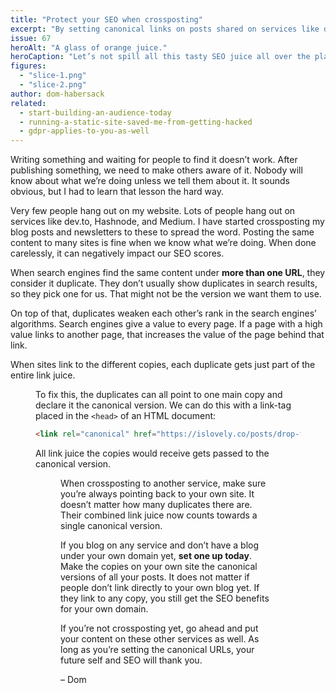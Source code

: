 ```yaml
---
title: "Protect your SEO when crossposting"
excerpt: "By setting canonical links on posts shared on services like dev.to, Hashnode, and Medium, you can start building a SEO reputation for your own domain."
issue: 67
heroAlt: "A glass of orange juice."
heroCaption: "Let’s not spill all this tasty SEO juice all over the place."
figures:
  - "slice-1.png"
  - "slice-2.png"
author: dom-habersack
related:
  - start-building-an-audience-today
  - running-a-static-site-saved-me-from-getting-hacked
  - gdpr-applies-to-you-as-well
---
```

Writing something and waiting for people to find it doesn’t work. After publishing something, we need to make others aware of it. Nobody will know about what we’re doing unless we tell them about it. It sounds obvious, but I had to learn that lesson the hard way.

Very few people hang out on my website. Lots of people hang out on services like dev.to, Hashnode, and Medium. I have started crossposting my blog posts and newsletters to these to spread the word. Posting the same content to many sites is fine when we know what we’re doing. When done carelessly, it can negatively impact our SEO scores.

When search engines find the same content under **more than one URL**, they consider it duplicate. They don’t usually show duplicates in search results, so they pick one for us. That might not be the version we want them to use.

On top of that, duplicates weaken each other’s rank in the search engines’ algorithms. Search engines give a value to every page. If a page with a high value links to another page, that increases the value of the page behind that link.

When sites link to the different copies, each duplicate gets just part of the entire link juice.

<Figure
  alt="Each duplicate gets its own serving of link juice."
  caption="Each duplicate gets its own serving of link juice."
  src={figures['slice-1']}
/>

To fix this, the duplicates can all point to one main copy and declare it the canonical version. We can do this with a link-tag placed in the `<head>` of an HTML document:

```html
<link rel="canonical" href="https://islovely.co/posts/drop-the-should">
```

All link juice the copies would receive gets passed to the canonical version.

<Figure
  alt="Copies pass their link juice to the canonical version."
  caption="Copies pass their link juice to the canonical version."
  src={figures['slice-2']}
/>

When crossposting to another service, make sure you’re always pointing back to your own site. It doesn’t matter how many duplicates there are. Their combined link juice now counts towards a single canonical version.

If you blog on any service and don’t have a blog under your own domain yet, **set one up today**. Make the copies on your own site the canonical versions of all your posts. It does not matter if people don’t link directly to your own blog yet. If they link to any copy, you still get the SEO benefits for your own domain.

If you’re not crossposting yet, go ahead and put your content on these other services as well. As long as you’re setting the canonical URLs, your future self and SEO will thank you.

– Dom
